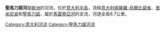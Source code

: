 '''聖馬力諾河'''是[[歐洲|歐洲]]的河流，位於[[意大利半島|意大利半島]]，流經[[意大利|意大利]][[佩薩羅-烏爾比諾省|佩薩羅-烏爾比諾省]]、[[里米尼省|里米尼省]]和[[聖馬力諾|聖馬力諾]]，屬於[[馬雷基亞河|馬雷基亞河]]的支流，河道全長8.7公里。

{{Italy-geo-stub}}
{{SanMarino-geo-stub}}
[[Category:意大利河流|Category:意大利河流]]
[[Category:聖馬力諾河流|Category:聖馬力諾河流]]